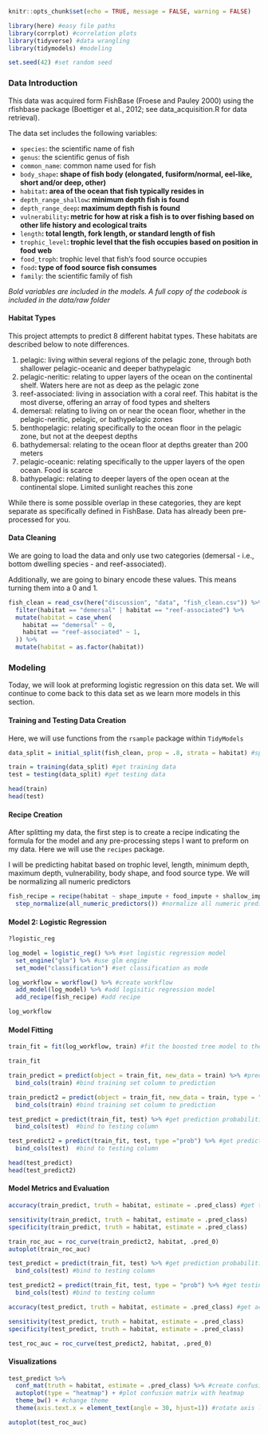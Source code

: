 ```r
knitr::opts_chunk$set(echo = TRUE, message = FALSE, warning = FALSE)

library(here) #easy file paths
library(corrplot) #correlation plots
library(tidyverse) #data wrangling
library(tidymodels) #modeling

set.seed(42) #set random seed
```

### Data Introduction

This data was acquired form FishBase (Froese and Pauley 2000) using the rfishbase package (Boettiger et al., 2012; see data_acquisition.R for data retrieval). 

The data set includes the following variables:

* `species`: the scientific name of fish 
* `genus`: the scientific genus of fish
* `common_name`: common name used for fish
* `body_shape`**: shape of fish body (elongated, fusiform/normal, eel-like, short and/or deep, other)**
* `habitat`**: area of the ocean that fish typically resides in **
* `depth_range_shallow`**: minimum depth fish is found**
* `depth_range_deep`**: maximum depth fish is found**
* `vulnerability`**: metric for how at risk a fish is to over fishing based on other life history and ecological traits**
* `length`**: total length, fork length, or standard length of fish**
* `trophic_level`**: trophic level that the fish occupies based on position in food web **
* `food_troph`: trophic level that fish's food source occupies
* `food`**: type of food source fish consumes **
* `family`: the scientific family of fish

*Bold variables are included in the models. A full copy of the codebook is included in the data/raw folder*

#### Habitat Types 

This project attempts to predict 8 different habitat types. These habitats are described below to note differences.

1. pelagic: living within several regions of the pelagic zone, through both shallower pelagic-oceanic and deeper bathypelagic
2. pelagic-neritic: relating to upper layers of the ocean on the continental shelf. Waters here are not as deep as the pelagic zone
3. reef-associated: living in association with a coral reef. This habitat is the most diverse, offering an array of food types and shelters
4. demersal: relating to living on or near the ocean floor, whether in the pelagic-neritic, pelagic, or bathypelagic zones   
5. benthopelagic: relating specifically to the ocean floor in the pelagic zone, but not at the deepest depths
6. bathydemersal: relating to the ocean floor at depths greater than 200 meters
7. pelagic-oceanic: relating specifically to the upper layers of the open ocean. Food is scarce
8. bathypelagic: relating to deeper layers of the open ocean at the continental slope. Limited sunlight reaches this zone

While there is some possible overlap in these categories, they are kept separate as specifically defined in FishBase. Data has already been pre-processed for you. 

#### Data Cleaning

We are going to load the data and only use two categories (demersal - i.e., bottom dwelling species - and reef-associated).

Additionally, we are going to binary encode these values. This means turning them into a 0 and 1. 

```r

fish_clean = read_csv(here("discussion", "data", "fish_clean.csv")) %>% 
  filter(habitat == "demersal" | habitat == "reef-associated") %>% 
  mutate(habitat = case_when(
    habitat == "demersal" ~ 0,
    habitat == "reef-associated" ~ 1,
  )) %>% 
  mutate(habitat = as.factor(habitat))

```

### Modeling

Today, we will look at preforming logistic regression on this data set. We will continue to come back to this data set as we learn more models in this section.

#### Training and Testing Data Creation

Here, we will use functions from the `rsample` package within `TidyModels`

```r
data_split = initial_split(fish_clean, prop = .8, strata = habitat) #split data stratified by survived

train = training(data_split) #get training data
test = testing(data_split) #get testing data

head(train)
head(test)
```

#### Recipe Creation

After splitting my data, the first step is to create a recipe indicating the formula for the model and any pre-processing steps I want to preform on my data. Here we will use the `recipes` package.

I will be predicting habitat based on trophic level, length, minimum depth, maximum depth, vulnerability, body shape, and food source type. We will be normalizing all numeric predictors

```r
fish_recipe = recipe(habitat ~ shape_impute + food_impute + shallow_impute + deep_impute + vulnerability + length_impute + trophic_level_impute, data = train) %>% #create model recipe
  step_normalize(all_numeric_predictors()) #normalize all numeric predictors
```

#### Model 2: Logistic Regression

```r
?logistic_reg
```

```r
log_model = logistic_reg() %>% #set logistic regression model
  set_engine("glm") %>% #use glm engine
  set_mode("classification") #set classification as mode
```


```r
log_workflow = workflow() %>% #create workflow
  add_model(log_model) %>% #add logisitic regression model
  add_recipe(fish_recipe) #add recipe

log_workflow
```

#### Model Fitting

```r
train_fit = fit(log_workflow, train) #fit the boosted tree model to the training set

train_fit
```

```r
train_predict = predict(object = train_fit, new_data = train) %>% #predict the training set
  bind_cols(train) #bind training set column to prediction

train_predict2 = predict(object = train_fit, new_data = train, type = "prob") %>% #predict the training set
  bind_cols(train) #bind training set column to prediction
```

```r
test_predict = predict(train_fit, test) %>% #get prediction probabilities for test 
  bind_cols(test)  #bind to testing column

test_predict2 = predict(train_fit, test, type ="prob") %>% #get prediction probabilities for test 
  bind_cols(test)  #bind to testing column

head(test_predict)
head(test_predict2)
```

#### Model Metrics and Evaluation

```r
accuracy(train_predict, truth = habitat, estimate = .pred_class) #get training accuracy

sensitivity(train_predict, truth = habitat, estimate = .pred_class)
specificity(train_predict, truth = habitat, estimate = .pred_class)

train_roc_auc = roc_curve(train_predict2, habitat, .pred_0)
autoplot(train_roc_auc)
```

```r
test_predict = predict(train_fit, test) %>% #get prediction probabilities for test 
  bind_cols(test) #bind to testing column

test_predict2 = predict(train_fit, test, type = "prob") %>% #get testing prediction
  bind_cols(test) #bind to testing column
```

```r
accuracy(test_predict, truth = habitat, estimate = .pred_class) #get accuracy of testing prediction

sensitivity(test_predict, truth = habitat, estimate = .pred_class)
specificity(test_predict, truth = habitat, estimate = .pred_class)

test_roc_auc = roc_curve(test_predict2, habitat, .pred_0)
```

#### Visualizations

```r
test_predict %>% 
  conf_mat(truth = habitat, estimate = .pred_class) %>% #create confusion matrix
  autoplot(type = "heatmap") + #plot confusion matrix with heatmap
  theme_bw() + #change theme
  theme(axis.text.x = element_text(angle = 30, hjust=1)) #rotate axis labels

autoplot(test_roc_auc)
```


